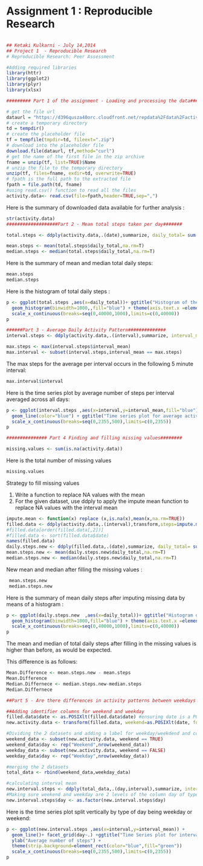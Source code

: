 Assignment 1 : Reproducible Research
================================================================
  
```r

```
```r

## Ketaki Kulkarni - July 14,2014
## Project 1  - Reproducible Research
# Reproducible Research: Peer Assessment

#Adding required libraries
library(httr)
library(ggplot2)
library(plyr)
library(xlsx)

######### Part 1 of the assignment - Loading and processing the data###########

# get the file url
dataurl = "https://d396qusza40orc.cloudfront.net/repdata%2Fdata%2Factivity.zip"
# create a temporary directory
td = tempdir()
# create the placeholder file
tf = tempfile(tmpdir=td, fileext=".zip")
# download into the placeholder file
download.file(dataurl, tf,method="curl")
# get the name of the first file in the zip archive
fname = unzip(tf, list=TRUE)$Name
# unzip the file to the temporary directory
unzip(tf, files=fname, exdir=td, overwrite=TRUE)
# fpath is the full path to the extracted file
fpath = file.path(td, fname)
#using read.csv() function to read all the files 
activity.data<- read.csv(file=fpath,header=TRUE,sep=",")
```
Here is the summary of downloaded data available for further analysis :
```r
str(activity.data)
###################Part 2 - Mean total steps taken per day#######

total.steps <- ddply(activity.data,.(date),summarize, daily_total= sum(steps,na.rm=T))

mean.steps <- mean(total.steps$daily_total,na.rm=T)
median.steps <- median(total.steps$daily_total,na.rm=T)
```
Here is the summary of mean and median total daily steps:

```r
mean.steps
median.steps
```
Here is the histogram of total daily steps :
```r


p <- ggplot(total.steps ,aes(x=daily_total))+ ggtitle("Histogram of the Total number of Steps taken each day")+
  geom_histogram(binwidth=1000,,fill="blue") + theme(axis.text.x =element_text(angle=270))+
  scale_x_continuous(breaks=seq(0,40000,1000),limits=c(0,40000))
p
```


```r

######Part 3 - Average Daily Activity Pattern##############
interval.steps <- ddply(activity.data,.(interval),summarize, interval_mean= mean(steps,na.rm=T))

max.steps <- max(interval.steps$interval_mean)
max.interval <- subset(interval.steps,interval_mean == max.steps)
```

The max steps for the average per interval occurs in the following 5 minute interval:
```r

max.interval$interval
```
Here is the time series plot by average number of steps per interval averaged across all days:
```r
p <- ggplot(interval.steps ,aes(x=interval,y=interval_mean,fill="blue")) + ylab("average numer of steps") +
  geom_line(color="blue") + ggtitle("Time series plot for average activity in intervals ") +
  scale_x_continuous(breaks=seq(0,2355,500),limits=c(0,2355))
p

############### Part 4 Finding and filling missing values########

missing.values <- sum(is.na(activity.data))

```
Here is the total number of missing values 
```r
missing.values

```
Strategy to fill missing values 

1. Write a function to replace NA values with the mean
2. For the given dataset, use ddply to apply the impute mean function to replace NA values with the interval mean 

```r

impute.mean <- function(x) replace (x,is.na(x),mean(x,na.rm=TRUE))
filled.data <- ddply(activity.data,.(interval),transform,steps=impute.mean(steps))
#filled.data[order(filled.data[,2])]
#filled.data <- sort(filled.data$date)
names(filled.data)
daily.steps.new <- ddply(filled.data,.(date),summarize, daily_total= sum(steps,na.rm=T))
mean.steps.new <- mean(daily.steps.new$daily_total,na.rm=T)
median.steps.new <- median(daily.steps.new$daily_total,na.rm=T)
```
New  mean and median after filling the missing values :

```r
 mean.steps.new 
 median.steps.new 

```
Here is the summary of mean daily steps after imputing missing data by means of a histogram :
```r
p <- ggplot(daily.steps.new  ,aes(x=daily_total))+ ggtitle("Histogram of total daily steps after imputing means") +
  geom_histogram(binwidth=1000,fill="blue") + theme(axis.text.x =element_text(angle=270))+
  scale_x_continuous(breaks=seq(0,40000,1000),limits=c(0,40000))
p

```
The mean and median of total daily steps after filling in the missing values is higher than before, as would be expected.

This difference is as follows:

```r

Mean.Difference <- mean.steps.new - mean.steps
Mean.Difference
Median.Differnece <- median.steps.new-median.steps
Median.Differnece

##Part 5 - Are there differences in activity patterns between weekdays and weekends? ###############

##Adding identifier columns for weekend and weekday
filled.data$date <- as.POSIXlt(filled.data$date) #ensuring date is a POSIXlt object
new.activity.data <- transform(filled.data, weekend=as.POSIXlt(date, format='%Y/%m/%d')$wday %in% c(0,6))

#Dividing the 2 datasets and adding a label for weekday/weekdend and combining again 
weekend_data <- subset(new.activity.data, weekend == TRUE)
weekend_data$day <- rep("Weekend",nrow(weekend_data))
weekday_data <- subset(new.activity.data, weekend == FALSE)
weekday_data$day <- rep("Weekday",nrow(weekday_data))

#merging the 2 datasets
total_data <- rbind(weekend_data,weekday_data)

#calculating interval mean
new.interval.steps <- ddply(total_data,.(day,interval),summarize, interval_mean= mean(steps,na.rm=T))
#Making sure weekend and weekday are 2 levels of the column day of type factor 
new.interval.steps$day <- as.factor(new.interval.steps$day)
```
Here is the time series plot split vertically by type of day being weekday or weekend:

```r
p <- ggplot(new.interval.steps ,aes(x=interval,y=interval_mean)) +
  geom_line()+ facet_grid(day~.) +ggtitle("Time Series plot for interval level activity by Weekday or Weekend")+
  ylab("Average number of steps") +
  theme(strip.background=element_rect(color="blue",fill="green"))
  scale_x_continuous(breaks=seq(0,2355,500),limits=c(0,2355))
p



```






